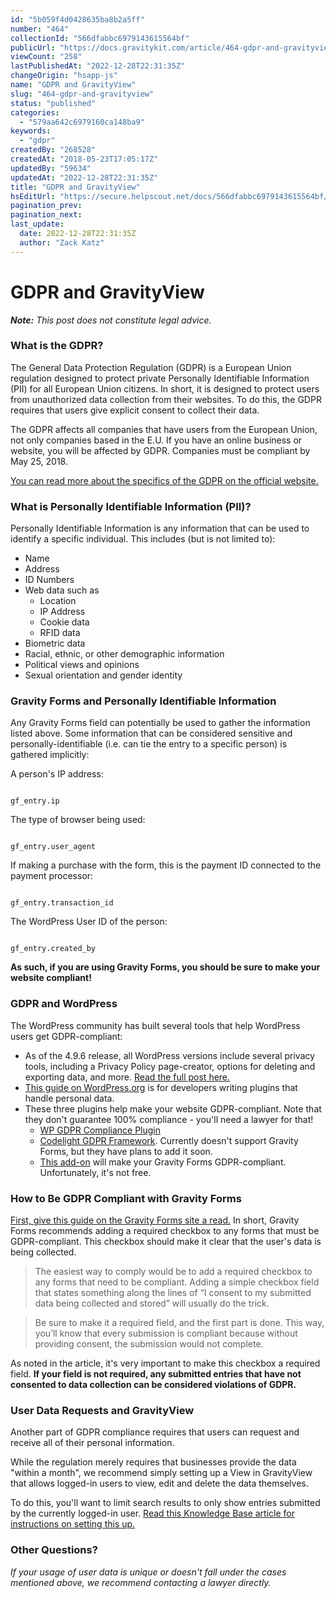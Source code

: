 ```yaml
---
id: "5b059f4d0428635ba8b2a5ff"
number: "464"
collectionId: "566dfabbc6979143615564bf"
publicUrl: "https://docs.gravitykit.com/article/464-gdpr-and-gravityview"
viewCount: "258"
lastPublishedAt: "2022-12-28T22:31:35Z"
changeOrigin: "hsapp-js"
name: "GDPR and GravityView"
slug: "464-gdpr-and-gravityview"
status: "published"
categories: 
  - "579aa642c6979160ca148ba9"
keywords: 
  - "gdpr"
createdBy: "268528"
createdAt: "2018-05-23T17:05:17Z"
updatedBy: "59634"
updatedAt: "2022-12-28T22:31:35Z"
title: "GDPR and GravityView"
hsEditUrl: "https://secure.helpscout.net/docs/566dfabbc6979143615564bf/article/5b059f4d0428635ba8b2a5ff"
pagination_prev: 
pagination_next: 
last_update:
  date: 2022-12-28T22:31:35Z
  author: "Zack Katz"
---
```


# GDPR and GravityView

***Note:** This post does not constitute legal advice.*

### What is the GDPR?

The General Data Protection Regulation (GDPR) is a European Union regulation designed to protect private Personally Identifiable Information (PII) for all European Union citizens. In short, it is designed to protect users from unauthorized data collection from their websites. To do this, the GDPR requires that users give explicit consent to collect their data.

The GDPR affects all companies that have users from the European Union, not only companies based in the E.U. If you have an online business or website, you will be affected by GDPR. Companies must be compliant by May 25, 2018.

[You can read more about the specifics of the GDPR on the official website.](https://www.eugdpr.org)

### What is Personally Identifiable Information (PII)?

Personally Identifiable Information is any information that can be used to identify a specific individual. This includes (but is not limited to):

- Name
- Address
- ID Numbers
- Web data such as 
   - Location
   - IP Address
   - Cookie data
   - RFID data
- Biometric data
- Racial, ethnic, or other demographic information
- Political views and opinions
- Sexual orientation and gender identity

### Gravity Forms and Personally Identifiable Information

Any Gravity Forms field can potentially be used to gather the information listed above. Some information that can be considered sensitive and personally-identifiable (i.e. can tie the entry to a specific person) is gathered implicitly:

A person's IP address:

```

gf_entry.ip
```

The type of browser being used:

```

gf_entry.user_agent
```

If making a purchase with the form, this is the payment ID connected to the payment processor:

```

gf_entry.transaction_id
```

The WordPress User ID of the person:

```

gf_entry.created_by
```

**As such, if you are using Gravity Forms, you should be sure to make your website compliant!**

### GDPR and WordPress

The WordPress community has built several tools that help WordPress users get GDPR-compliant:

- As of the 4.9.6 release, all WordPress versions include several privacy tools, including a Privacy Policy page-creator, options for deleting and exporting data, and more. [Read the full post here.](https://wordpress.org/news/2018/05/wordpress-4-9-6-privacy-and-maintenance-release/)
- [This guide on WordPress.org](https://developer.wordpress.org/plugins/privacy/) is for developers writing plugins that handle personal data.
- These three plugins help make your website GDPR-compliant. Note that they don't guarantee 100% compliance - you'll need a lawyer for that! 
   - [WP GDPR Compliance Plugin](https://www.wpgdprc.com)
   - [](https://www.wpgdprc.com)[Codelight GDPR Framework](https://codelight.eu/wordpress-gdpr-framework/). Currently doesn't support Gravity Forms, but they have plans to add it soon.
   - [This add-on](https://data443.com/gdpr-framework-wordpress-plugin/) will make your Gravity Forms GDPR-compliant. Unfortunately, it's not free.

### How to Be GDPR Compliant with Gravity Forms

[First, give this guide on the Gravity Forms site a read.](https://docs.gravityforms.com/wordpress-gravity-forms-and-gdpr-compliance) In short, Gravity Forms recommends adding a required checkbox to any forms that must be GDPR-compliant. This checkbox should make it clear that the user's data is being collected.

> The easiest way to comply would be to add a required checkbox to any forms that need to be compliant. Adding a simple checkbox field that states something along the lines of “I consent to my submitted data being collected and stored” will usually do the trick.

> Be sure to make it a required field, and the first part is done. This way, you’ll know that every submission is compliant because without providing consent, the submission would not complete.

As noted in the article, it's very important to make this checkbox a required field. **If your field is not required, any submitted entries that have not consented to data collection can be considered violations of GDPR.**

### User Data Requests and GravityView

Another part of GDPR compliance requires that users can request and receive all of their personal information.

While the regulation merely requires that businesses provide the data "within a month", we recommend simply setting up a View in GravityView that allows logged-in users to view, edit and delete the data themselves.

To do this, you'll want to limit search results to only show entries submitted by the currently logged-in user. [Read this Knowledge Base article for instructions on setting this up.](https://docs.gravitykit.com/article/203-how-to-show-only-results-submitted-by-the-current-user)

### Other Questions?

*If your usage of user data is unique or doesn't fall under the cases mentioned above, we recommend contacting a lawyer directly.*